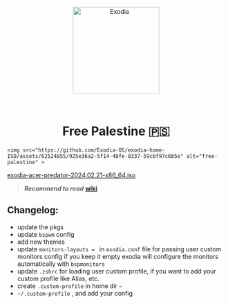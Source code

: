 <!-- LOGO -->

<p align="center">
    <a href="https://exodia-os.github.io/exodia-website/"><img src="https://github.com/Exodia-OS/exodia-home-ISO/assets/62524855/fc50e534-ab80-4bd4-a61a-10b990987735" height="200" width="200" alt="Exodia"></a>
</p>

</br>

<!-- LOGO -->


<h1 align="center"> Free Palestine 🇵🇸 </h1>

<p align="center">

    <img src="https://github.com/Exodia-OS/exodia-home-ISO/assets/62524855/925e36a2-5f14-48fe-8337-59cbf97c6b5e" alt="free-palestine" >

</p>

[exodia-acer-predator-2024.02.21-x86_64.iso](https://drive.google.com/file/d/1BozP7Y--MiDOjL2ftSnyt4svqiQugRfF/view?usp=drive_link)

> **_Recommend to read_**   **[wiki](https://exodia-os.github.io/exodia-website/quickstart/post-install)**

## Changelog:

- update the pkgs
- update `bspwm` config
- add new themes
- update `monitors-layouts = ` in `exodia.conf` file for passing user custom monitors config if you keep it empty exodia will configure the monitors automatically with `bspmonitors`
- update `.zshrc` for loading user custom profile, if you want to add your custom profile like Alias, etc.
- create `.custom-profile` in home dir `~`
- `~/.custom-profile` , and add your config

